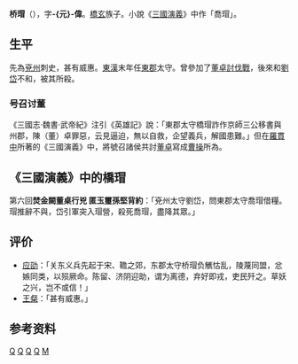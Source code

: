 '''桥瑁'''（{{bd|150年?||190年|catIdx=Q橋}}），字'''-{元}-偉'''。[[橋玄|橋玄]]族子。小說《[[三國演義|三國演義]]》中作「喬瑁」。

==生平==
先為[[兗州|兗州]]刺史，甚有威惠。[[東漢|東漢]]末年任[[東郡|東郡]]太守。曾參加了[[董卓討伐戰|董卓討伐戰]]，後來和[[劉岱|劉岱]]不和，被其所殺。

===号召讨董===
《三國志·魏書·武帝紀》注引《英雄記》說：「東郡太守橋瑁詐作京師三公移書與州郡，陳（董）卓罪惡，云見逼迫，無以自救，企望義兵，解國患難。」但在[[羅貫中|羅貫中]]所著的《三國演義》中，將號召諸侯共討[[董卓|董卓]]寫成[[曹操|曹操]]所為。

==《三國演義》中的橋瑁==
第六回'''焚金闕董桌行兇 匿玉璽孫堅背約'''：「兗州太守劉岱，問東郡太守喬瑁借糧。瑁推辭不與，岱引軍突入瑁營，殺死喬瑁，盡降其眾。」

==评价==
*[[应劭|应劭]]：「关东义兵先起于宋、韂之郊，东郡太守桥瑁负觽怙乱，陵蔑同盟，忿嫉同类，以殒厥命。陈留、济阴迎助，谓为离德，弃好即戎，吏民歼之。草妖之兴，岂不或信！」
*[[王粲|王粲]]：「甚有威惠。」

==参考资料==
{{reflist}}

{{汉朝人小作品}}

[[Category:東漢軍事人物|Q]]
[[Category:三國軍事人物|Q]]
[[Category:東漢太守|Q]]
[[Category:三國被處決者|Q]]
[[Category:橋姓|M]]